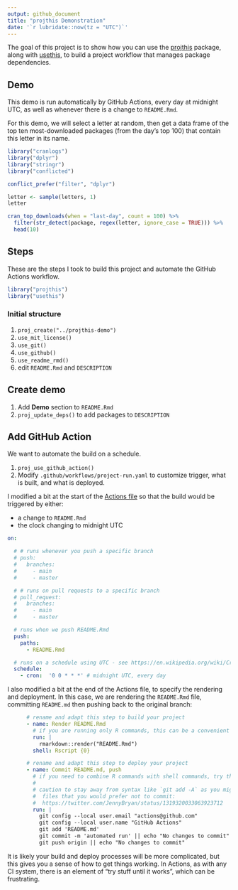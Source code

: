 ```yaml
---
output: github_document
title: "projthis Demonstration"
date: '`r lubridate::now(tz = "UTC")`'
---
```


<!-- README.md is generated from README.Rmd. Please edit that file -->

<!-- badges: start -->
<!-- badges: end -->

The goal of this project is to show how you can use the [projthis]() package, along with [usethis](), to build a project workflow that manages package dependencies. 

## Demo

This demo is run automatically by GitHub Actions, every day at midnight UTC, as well as whenever there is a change to `README.Rmd`.

For this demo, we will select a letter at random, then get a data frame of the top ten most-downloaded packages (from the day's top 100) that contain this letter in its name. 

```r
library("cranlogs")
library("dplyr")
library("stringr")
library("conflicted")

conflict_prefer("filter", "dplyr")
```

```r
letter <- sample(letters, 1)
letter
```

```r
cran_top_downloads(when = "last-day", count = 100) %>%
  filter(str_detect(package, regex(letter, ignore_case = TRUE))) %>%
  head(10)
```

## Steps

These are the steps I took to build this project and automate the GitHub Actions workflow.

```r
library("projthis")
library("usethis")
```

### Initial structure

1. `proj_create("../projthis-demo")`
1. `use_mit_license()`
1. `use_git()`
1. `use_github()`
1. `use_readme_rmd()`
1. edit `README.Rmd` and `DESCRIPTION` 

## Create demo

1. Add **Demo** section to `README.Rmd`
1. `proj_update_deps()` to add packages to `DESCRIPTION`

## Add GitHub Action

We want to automate the build on a schedule. 

1. `proj_use_github_action()`
1. Modify `.github/workflows/project-run.yaml` to customize trigger, what is built, and what is deployed.

I modified a bit at the start of the [Actions file](https://github.com/ijlyttle/projthis-demo/blob/master/.github/workflows/project-run.yaml) so that the build would be triggered by either:

- a change to `README.Rmd`
- the clock changing to midnight UTC

```yaml
on:

  # # runs whenever you push a specific branch
  # push:
  #   branches:
  #     - main
  #     - master

  # # runs on pull requests to a specific branch
  # pull_request:
  #   branches:
  #     - main
  #     - master

  # runs when we push README.Rmd
  push:
    paths:
      - README.Rmd

  # runs on a schedule using UTC - see https://en.wikipedia.org/wiki/Cron
  schedule:
    - cron:  '0 0 * * *' # midnight UTC, every day
```

I also modified a bit at the end of the Actions file, to specify the rendering and deployment. In this case, we are rendering the `README.Rmd` file, committing `README.md` then pushing back to the original branch:

```yaml
      # rename and adapt this step to build your project
      - name: Render README.Rmd
        # if you are running only R commands, this can be a convenient syntax
        run: |
          rmarkdown::render("README.Rmd")
        shell: Rscript {0}

      # rename and adapt this step to deploy your project
      - name: Commit README.md, push
        # if you need to combine R commands with shell commands, try this syntax
        #
        # caution to stay away from syntax like `git add -A` as you might be committing
        #  files that you would prefer not to commit:
        #  https://twitter.com/JennyBryan/status/1319320033063923712
        run: |
          git config --local user.email "actions@github.com"
          git config --local user.name "GitHub Actions"
          git add 'README.md'
          git commit -m 'automated run' || echo "No changes to commit"
          git push origin || echo "No changes to commit"
```

It is likely your build and deploy processes will be more complicated, but this gives you a sense of how to get things working.
In Actions, as with any CI system, there is an element of "try stuff until it works", which can be frustrating.

